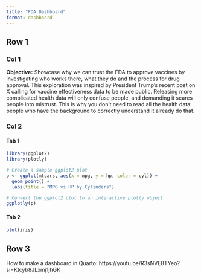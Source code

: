 ```yaml
---
title: "FDA Dashboard"
format: dashboard
---
```


## Row 1
### Col 1 {width=40%}

**Objective:**
Showcase why we can trust the FDA to approve vaccines by investigating who works there, what they do and the process for drug approval. This exploration was inspired by President Trump's recent post on X calling for vaccine effectiveness data to be made public. Releasing more complicated health data will only confuse people, and demanding it scares people into mistrust. This is why you don't need to read all the health data: people who have the background to correctly understand it already do that. 

### Col 2{.tabset}
#### Tab 1
```r
library(ggplot2)
library(plotly)

# Create a sample ggplot2 plot
p <- ggplot(mtcars, aes(x = mpg, y = hp, color = cyl)) +
  geom_point() +
  labs(title = "MPG vs HP by Cylinders")

# Convert the ggplot2 plot to an interactive plotly object
ggplotly(p)
```
#### Tab 2 
```r
plot(iris)
```


## Row 3 {height=10%}

How to make a dashboard in Quarto: https://youtu.be/R3sNVE8TYeo?si=Ktcyb8JLxmj1jhGK 